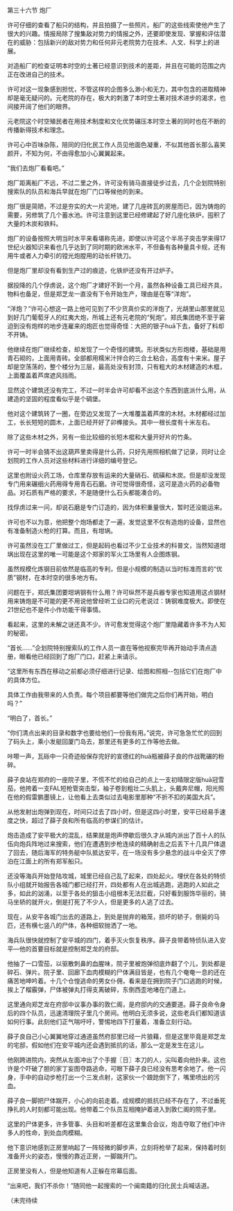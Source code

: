 

第三十六节 炮厂

许可仔细的查看了船只的结构，并且拍摄了一些照片。船厂的这些线索使他产生了很大的兴趣。情报局除了搜集敌对势力的情报之外，还要即使发现、掌握和评估潜在的威胁：包括新兴的敌对势力和任何非元老院势力在技术、人文、科学上的进展。

对造船厂的检查证明本时空的土著已经意识到技术的差距，并且在可能的范围之内正在改进自己的技术。

许可对这一现象感到担忧，不管这样的企图多么渺小和无力，其中包含的进取精神却是毫无疑问的。元老院的存在，极大的刺激了本时空土著对技术进步的渴求，也间接开阔了他们的眼界。

元老院这个时空殖民者在用技术制度和文化优势碾压本时空土著的同时也在不断的传播新得技术和理念。

许可心中百味杂陈，陪同的归化民工作人员见他面色凝重，不似其他首长那么喜笑颜开，不知为何，不由得愈加小心翼翼起来。

“我们去炮厂看看吧。”

炮厂距离船厂不远，不过二里之外，许可没有骑马直接徒步过去，几个企划院特别搜索队的队员和海兵早就在炮厂门口等候他的到来。

炮厂很是简陋，不过是夯实的大一片泥地，建了几座砖瓦的房屋而已，因为铸炮的需要，另修筑了几个蓄水池。许可注意到这里已经修建起了好几座化铁炉，囤积了大量的木炭和铁料。

炮厂的设备按照大明当时水平来看堪称先进，即使以许可这个半吊子突击学来得17世纪火器知识来看也几乎达到了同时期的欧洲水平，不但备有各种量具卡规，还有用牛或者人力牵引的镗光炮膛用的动长杆铣刀。

但是炮厂里却没有看到生产过的痕迹，化铁炉还没有开过炉子。

据投降的几个俘虏说，这个炮厂才建好不到一个月，虽然各种设备工具已经齐具，物料也备足，但是郑芝龙一直没有下令开始生产，理由是在等“洋炮”。

“洋炮？”许可心想这一路上他可见到了不少货真价实的洋炮了，光胡里山那里就见到好几门葡萄牙人的红夷大炮，所城上还有元老院的“髡炮”。郑氏集团绝不至于窘迫到没有炮样的地步连雇来的炮匠也觉得奇怪：大把的银子huā下去，备好了料却不开铸。

他继续在炮厂继续检查，却发现了一个奇怪的建筑。形状类似方形炮楼，基础是用青石砌的，上面用青砖。全部都用糯米汁拌合的三合土粘合，高度有十来米。屋子却是空荡荡的，整个楼分为三层，最高处没有封顶，只有粗大的木材建造的木框，上面覆盖着芦席遮风挡雨。

显然这个建筑还没有完工，不过一时半会许可却看不出这个东西到底派什么用，从建造的坚固的程度看似乎是个碉堡。

他对这个建筑转了一圈，在旁边又发现了一大堆覆盖着芦席的木材。木材都经过加工，长长短短的圆木，上面已经开好了卯榫接头。其中一根长度有十米左右。

除了这些木材之外，另有一些比较细的长短木棍和大量开好片的竹条。

许可一时半会猜不出这葫芦里卖得是什么药，只好先用照相机做了记录，同时让企划院的工作人员对这些材料进行详细的编号登记。

这里也附设火药工场，仓库里存放有运来的大量硝石、硫磺和木炭。但是却没发现专门用来碾细火药用得专用青石石磨。许可觉得很奇怪，这可是造火药的必备物品。对石质有严格的要求，不是随便什么石头都能凑合的。

找俘虏过来一问，却说石磨是专门订造的，因为体积重量很大，暂时还没能运来。

许可也不以为意，他把整个炮场都走了一遍，发觉这里不仅有造炮的设备，显然也有准备制造火枪的打算。而且，有坩埚。

许可虽然没在工厂里做过工，但是起码也看过不少工业技术的科普文，当然知道坩埚出现在这里的唯一可能是这个郑家的军火工场里有人企图炼钢。

虽然规模化炼钢目前依然是临高的专利，但是小规模的制造以当时标准而言的“优质”钢材，在本时空的很多地方有。

问题在于，郑氏集团要坩埚钢有什么用？许可纵然不是兵器专家也知道用这点钢材用来铸炮是不可能的更不用说他曾经听工业口的元老说过：铸钢难度极大。即使在21世纪也不是件小作坊能干得事情。

看起来，这里的未解之谜还真不少。许可愈发觉得这个炮厂里隐藏着许多不为人知的秘密。

“首长……”企划院特别搜索队的工作人员一直在等他视察完毕再开始动手清点造册，眼看他已经回到了炮厂门口，赶紧上来请示。

“这里所有东西在移动之前都必须仔细进行记录、绘图和照相--包括它们在炮厂中的具体方位。

具体工作由我带来的人负责。每个项目都要等他们做完之后你们再开始，明白吗？”

“明白了，首长。”

“你们清点出来的目录和数字也要给他们一份我有用。”说完，许可急急忙忙的回到了码头上，乘小发艇回厦门岛去，那里还有更多的工作等他去做。

咔嚓一声，瓦砾中一只奇迹般保存完好的宣德红的huā瓶被薛子良的作战靴碾的粉碎。

薛子良站在郑府的一座院子里，不慌不忙的给自己的点上一支初晴限定版huā冠雪茄，他挎着一支FAL短枪管突击型，袖子卷到粗壮二头肌上，头戴奔尼帽，阳光照在他的假雷鹏墨镜上，让他看上去类似过去电影里那种“不折不扣的美国大兵”。

从他发射出炮弹到现在，时间只过去了四小时，但是这四小时里，安平已经易手速度之快，超过了薛子良和所有临高的参谋们的估计。

炮击造成了安平极大的混乱，结果就是炮声停歇后很久才从城内派出了百十人的队伍向炮兵阵地过来搜索，他们在遭遇到步枪连续的精确射击之后丢下十几具尸体退了回去，随后海军的特务艇中队抵达安平，在一场没有多少悬念的战斗中全灭了停泊在江面上的所有郑军船只。

还没等海兵开始登陆攻城，城里已经自己乱了起来，四处起火。埋伏在各处的特侦队小组就开始报告各城门都已经打开，四处都有人在出城逃跑，逃跑的人如此之多，如此的汹涌，以至于各处的狙击小组根本无法拦截，只好看到服饰华丽的，骑马坐轿的就开火，倒是打死了不少人，但是更多的人逃了过去。

现在，从安平各城门出去的道路上，到处是抛弃的箱笼，损坏的轿子，倒毙的马匹，还有横七竖八的尸体，各种细软抛洒了一地。

海兵队很快就控制了安平城的四门，着手灭火恢复秩序。薛子良带着特侦队进入安平—他的首要目标就是控制郑芝龙的府邸。

他抽了一口雪茄，以驱散刺鼻的血腥味，院子里被炮弹彻底炸翻了个儿，到处都是碎石、弹片。院子里、回廊下血肉模糊的尸体满目皆是，也有几个奄奄一息的还在痛苦地呻吟着。十几个仓惶逃命的男女仆佣，看来是在拥到院子门口逃跑的时候，挨上了榴霰弹，尸体被弹丸打得支离破碎，东倒西歪地堵在门道上。

这里通向郑芝龙在府邸中议事办事的敦仁阁，是府邸内的交通要道。薛子良命令身后的四个队员，迅速清理院子里几个房间。他明白无须多说，这些老兵们都知道该如何行事。此刻他们正气喘吁吁，警惕地四下打量着，准备立刻行动。

薛子良自己小心翼翼地穿过通道虽然府邸里已经一片狼藉，但是这里毕竟是郑芝龙的宅邸，假如他们在安平城内还会遇到抵抗的话，那么一定是发生在这儿。

他刚跨进院内，突然从左面冲出了个手握〖日〗本刀的人，尖叫着向他扑来。这也许是个吓破了胆的家丁妄图夺路逃命，可眼下薛子良已经没有思考余地了。他一闪身，手中的自动步枪打出一个三发点射，这家伙一个踉跄倒下了，嘴里喷出的污血。

薛子良一脚把尸体踹开，小心的向前走着。成规模的抵抗已经不存在了，不过垂死挣扎的人时刻都可能出现。他带着二个队员互相掩护着进入到敦仁阁的院子里。

这里的尸体更多，许多管事、头目和听差都在这里集合会议，炮击夺取了他们中许多人的性命，到处血肉模糊。

他下意识地感到正房里响起了一阵轻微的脚步声，立刻将枪举了起来，保持着时刻准备开火的姿态，慢慢的靠近正房，一脚踹开门。

正房里没有人，但是他知道有人正躲在帘幕后面。

“出来吧，我们不杀你！”随同他一起搜索的一个闽南籍的归化民士兵喊话道。

（未完待续

